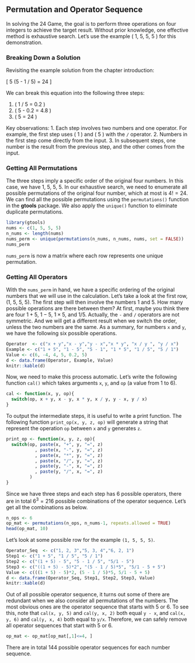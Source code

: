 ## Permutation and Operator Sequence {#permutation-operator}

In solving the 24 Game, the goal is to perform three operations on four integers to achieve the target result. Without prior knowledge, one effective method is exhaustive search. Let’s use the example \( 1, 5, 5, 5 \) for this demonstration.

### Breaking Down a Solution

Revisiting the example solution from the chapter introduction:

\[ 5 \times (5 - 1 / 5) = 24 \]

We can break this equation into the following three steps:

1. \( 1 / 5 = 0.2 \)
2. \( 5 - 0.2 = 4.8 \)
3. \( 5 \times 4.8 = 24 \)

Key observations:
1. Each step involves two numbers and one operator. For example, the first step uses \( 1 \) and \( 5 \) with the `/` operator.
2. Numbers in the first step come directly from the input.
3. In subsequent steps, one number is the result from the previous step, and the other comes from the input.

### Getting All Permutations

The three steps imply a specific order of the original four numbers. In this case, we have 1, 5, 5, 5. In our exhaustive search, we need to enumerate all possible permutations of the original four number, which at most is $4! = 24$. We can find all the possible permutations using the `permutations()` function in the **gtools** package. We also apply the `unique()` function to eliminate duplicate permutations.

```r
library(gtools)
nums <- c(1, 5, 5, 5)
n_nums <- length(nums)
nums_perm <- unique(permutations(n_nums, n_nums, nums, set = FALSE))
nums_perm
```

`nums_perm` is now a matrix where each row represents one unique permutation.

### Getting All Operators

With the `nums_perm` in hand, we have a specific ordering of the original numbers that we will use in the calculation. Let's take a look at the first row, (1, 5, 5, 5). The first step will then involve the numbers 1 and 5. How many possible operations are there between them? At first, maybe you think there are four $1 + 5$, $1 - 5$, $1 \times 5$, and $1 / 5$. Actually, the `-` and `/` operators are not symmetric. And we will get a different result when we switch the order, unless the two numbers are the same. As a summary, for numbers `x` and `y`, we have the following six possible operations.

```r
Operator  <- c("x + y","x - y","y - x","x * y", "x / y ", "y / x")
Example <- c("1 + 5", "1 - 5", "5 - 1", "1 * 5", "1 / 5", "5 / 1")
Value <- c(6, -4, 4, 5, 0.2, 5)
d <- data.frame(Operator, Example, Value)
knitr::kable(d)
```

Now, we need to make this process automatic. Let's write the following function `cal()` which takes arguments `x`, `y`, and `op` (a value from 1 to 6).

```r
cal <- function(x, y, op){
  switch(op, x + y, x - y, x * y, x / y, y - x, y / x)
}
```

To output the intermediate steps, it is useful to write a print function. The following function `print_op(x, y, z, op)` will generate a string that represent the operation `op` between `x` and `y` generates `z`. 
```r
print_op <- function(x, y, z, op){
  switch(op, paste(x, "+", y, "=", z)
           , paste(x, "-", y, "=", z)
           , paste(x, "*", y, "=", z)
           , paste(x, "/", y, "=", z)
           , paste(y, "-", x, "=", z)
           , paste(y, "/", x, "=", z)
         )
}
```


Since we have three steps and each step has 6 possible operators, there are in total $6^3 = 216$ possible combinations of the operator sequence. Let's get all the combinations as below.
```r
n_ops <- 6
op_mat <- permutations(n_ops, n_nums-1, repeats.allowed = TRUE)
head(op_mat, 10)
```

Let's look at some possible row for the example `(1, 5, 5, 5)`.

```r
Operator_Seq  <- c("1, 2, 3","5, 3, 4","6, 2, 1")
Step1 <- c("1 + 5", "1 / 5", "5 / 1")
Step2 <- c("(1 + 5) - 5", "5 - 1 / 5", "5/1 - 5")
Step3 <- c("((1 + 5) - 5)*2", "(5 - 1 / 5)*5", "5/1 - 5 + 5")
Value <- c(((1 + 5) - 5)*2, (5 - 1 / 5)*5, 5/1 - 5 + 5)
d <- data.frame(Operator_Seq, Step1, Step2, Step3, Value)
knitr::kable(d)
```


Out of all possible operator sequence, it turns out some of there are redundant when we also consider all permutations of the numbers. The most obvious ones are the operator sequence that starts with 5 or 6. To see this, note that `cal(x, y, 5)` and `cal(y, x, 2)` both equal `y - x`,  and `cal(x, y, 6)` and  `cal(y, x, 4)` both equal to `y/x`. Therefore, we can safely remove all operator sequences that start with 5 or 6.
```r
op_mat <- op_mat[op_mat[,1]<=4, ]
```

There are in total 144 possible operator sequences for each number sequence. 



